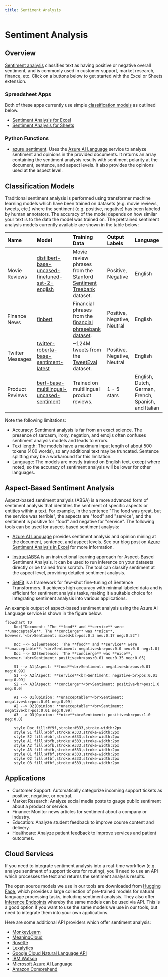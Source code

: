 ```yaml
---
title: Sentiment Analysis
---
```


# Sentiment Analysis

## Overview

[Sentiment analysis](https://paperswithcode.com/task/sentiment-analysis) classifies text as having positive or negative overall sentiment, and is commonly used in customer support, market research, finance, etc.  Click on a buttons below to get started with the Excel or Sheets extension.

### Spreadsheet Apps

Both of these apps currently use simple [classification models](#classification-models) as outlined below.

- [Sentiment Analysis for Excel](/apps/excel/sentiment-analysis)
- [Sentiment Analysis for Sheets](/apps/sheets/sentiment-analysis)

### Python Functions

- [azure_sentiment](/functions/text/sentiment-analysis/azure_sentiment).  Uses the [Azure AI Language](https://learn.microsoft.com/en-us/azure/ai-services/language-service/sentiment-opinion-mining/overview?tabs=prebuilt) service to analyze sentiment and opinions in the provided documents. It returns an array containing the sentiment analysis results with sentiment polarity at the document, sentence, and aspect levels. It also provides the opinions used at the aspect level.

## Classification Models

Traditional sentiment analysis is performed using transformer machine learning models which have been trained on datasets (e.g. movie reviews, tweets, etc.) where the sentiment (e.g. positive, negative) has been labeled by human annotators.  The accuracy of the model depends on how similar your text is to the data the model was trained on.  The pretrained sentiment analysis models currently available are shown in the table below:

| Name | Model | Training Data | Output Labels | Language |
| :--- | :---- | :---------- | :---------- | :---------- |
| Movie Reviews | [distilbert-base-uncased-finetuned-sst-2-english](https://huggingface.co/distilbert/distilbert-base-uncased-finetuned-sst-2-english) | Movie review phrases from the [Stanford Sentiment Treebank](https://paperswithcode.com/dataset/sst) dataset. | Positive, Negative | English |
| Finance News| [finbert](https://huggingface.co/ProsusAI/finbert) | Financial phrases from the [financial phrasebank dataset](https://huggingface.co/datasets/financial_phrasebank). | Positive, Negative, Neutral | English |
| Twitter Messages | [twitter-roberta-base-sentiment-latest](https://huggingface.co/cardiffnlp/twitter-roberta-base-sentiment-latest) | ~124M tweets from the [TweetEval](https://github.com/cardiffnlp/tweeteval) dataset. | Positive, Negative, Neutral | English |
| Product Reviews | [bert-base-multilingual-uncased-sentiment](https://huggingface.co/nlptown/bert-base-multilingual-uncased-sentiment) | Trained on multilingual product reviews. | 1 - 5 stars | English, Dutch, German, French, Spanish, and Italian |

Note the following limitations:

- Accuracy: Sentiment analysis is far from an exact science.  The presence of sarcasm, irony, negation, and emojis often confuses sentiment analysis models and leads to errors.
- Text length: The models have a maximum input length of about 500 tokens (400 words), so any additional text may be truncated.  Sentence splitting may be a workaround for this limitation.
- Language: The models are mostly trained on English text, except where noted, so the accuracy of sentiment analysis will be lower for other languages.

## Aspect-Based Sentiment Analysis

Aspect-based sentiment analysis (ABSA) is a more advanced form of sentiment analysis that identifies the sentiment of specific aspects or entities within a text.  For example, in the sentence "The food was great, but the service was terrible", the aspects are "food" and "service", and the sentiment is positive for "food" and negative for "service".  The following tools can be used for aspect-based sentiment analysis:

- [Azure AI Language](https://learn.microsoft.com/en-us/azure/ai-services/language-service/sentiment-opinion-mining/overview?tabs=prebuilt) provides sentiment analysis and opinion mining at the document, sentence, and aspect levels.  See our blog post on [Azure Sentiment Analysis in Excel](/blog/2024/azure-sentiment-analysis) for more information.

- [InstructABSA](https://github.com/kevinscaria/InstructABSA) is an instructional learning approach for Aspect-Based Sentiment Analysis. It can be used to run inference on your datasets directly or be trained from scratch. The tool can classify sentiment at the aspect level, providing detailed sentiment analysis.

- [SetFit](https://github.com/huggingface/setfit) is a framework for few-shot fine-tuning of Sentence Transformers. It achieves high accuracy with minimal labeled data and is efficient for sentiment analysis tasks, making it a suitable choice for integrating sentiment analysis into various applications.

An example output of aspect-based sentiment analysis using the Azure AI Language service is shown in the figure below.

```mermaid
flowchart TD
    Doc["Document: 'The **food** and **service** were **unacceptable**. The **concierge** was **nice**, however.'<br>Sentiment: mixed<br>pos:0.3 neu:0.17 neg:0.52"]
    
    Doc --> S1[Sentence: 'The **food** and **service** were **unacceptable**.'<br>Sentiment: negative<br>pos:0.0 neu:0.0 neg:1.0]
    Doc --> S2[Sentence: 'The **concierge** was **nice**, however.'<br>Sentiment: positive<br>pos:0.61 neu:0.35 neg:0.05]
    
    S1 --> A1[Aspect: **food**<br>Sentiment: negative<br>pos:0.01 neg:0.99]
    S1 --> A2[Aspect: **service**<br>Sentiment: negative<br>pos:0.01 neg:0.99]
    S2 --> A3[Aspect: **concierge**<br>Sentiment: positive<br>pos:1.0 neg:0.0]
    
    A1 --> O1[Opinion: **unacceptable**<br>Sentiment: negative<br>pos:0.01 neg:0.99]
    A2 --> O2[Opinion: **unacceptable**<br>Sentiment: negative<br>pos:0.01 neg:0.99]
    A3 --> O3[Opinion: **nice**<br>Sentiment: positive<br>pos:1.0 neg:0.0]

    style Doc fill:#f9f,stroke:#333,stroke-width:2px
    style S1 fill:#bbf,stroke:#333,stroke-width:2px
    style S2 fill:#bbf,stroke:#333,stroke-width:2px
    style A1 fill:#bfb,stroke:#333,stroke-width:2px
    style A2 fill:#bfb,stroke:#333,stroke-width:2px
    style A3 fill:#bfb,stroke:#333,stroke-width:2px
    style O1 fill:#fbf,stroke:#333,stroke-width:2px
    style O2 fill:#fbf,stroke:#333,stroke-width:2px
    style O3 fill:#fbf,stroke:#333,stroke-width:2px
```

## Applications

- Customer Support: Automatically categorize incoming support tickets as positive, negative, or neutral.
- Market Research: Analyze social media posts to gauge public sentiment about a product or service.
- Finance: Monitor news articles for sentiment about a company or industry.
- Education: Analyze student feedback to improve course content and delivery.
- Healthcare: Analyze patient feedback to improve services and patient outcomes.

## Cloud Services

If you need to integrate sentiment analysis into a real-time workflow (e.g. analyze sentiment of support tickets for routing), you'll need to use an API which processes the text and returns the sentiment analysis results.

The open source models we use in our tools are downloaded from [Hugging Face](https://huggingface.co/models), which provides a large collection of pre-trained models for natural language processing tasks, including sentiment analysis. They also offer [Inference Endpoints](https://huggingface.co/docs/inference-endpoints/index) whereby the same models can be used via API.  This is a good option if you want to use the same models we use in our tools, but need to integrate them into your own applications.

Here are some additional API providers which offer sentiment analysis:

- [MonkeyLearn](https://www.monkeylearn.com/)
- [MeaningCloud](https://www.meaningcloud.com/)
- [Rosette](https://www.rosette.com/)
- [Lexalytics](https://www.lexalytics.com/)
- [Google Cloud Natural Language API](https://cloud.google.com/natural-language)
- [IBM Watson](https://www.ibm.com/watson/services/natural-language-understanding/)
- [Microsoft Azure AI Language](https://azure.microsoft.com/en-us/services/cognitive-services/text-analytics/)
- [Amazon Comprehend](https://aws.amazon.com/comprehend/)